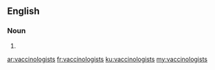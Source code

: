 ==English==

===Noun===
{{head|en|plural}}

# {{plural of|vaccinologist|lang=en|nocat=1}}

[[ar:vaccinologists]]
[[fr:vaccinologists]]
[[ku:vaccinologists]]
[[my:vaccinologists]]